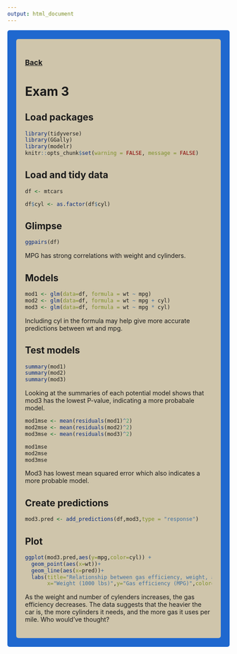 ---
output: html_document
---

<style type="text/css">
.main-container {
  max-width: 1800px;
  margin-left: auto;
  margin-right: auto;
}
</style>

<style>
div.gray { background-color:#1f68cf; border-radius: 5px; padding: 20px;}
</style>
<div class = "gray">


<style>
div.blue { background-color:#cfc5ab; border-radius: 5px; padding: 20px;}
</style>
<div class = "blue">

### [Back](http://falconer94.github.io/)



# Exam 3

## Load packages
```{r}
library(tidyverse)
library(GGally)
library(modelr)
knitr::opts_chunk$set(warning = FALSE, message = FALSE)
```

## Load and tidy data
```{r}
df <- mtcars

df$cyl <- as.factor(df$cyl)
```


## Glimpse
```{r}
ggpairs(df)
```


MPG has strong correlations with weight and cylinders. 


## Models
```{r}
mod1 <- glm(data=df, formula = wt ~ mpg)
mod2 <- glm(data=df, formula = wt ~ mpg + cyl)
mod3 <- glm(data=df, formula = wt ~ mpg * cyl)
```

Including cyl in the formula may help give more accurate predictions between wt and mpg. 

## Test models
```{r,eval=FALSE}
summary(mod1)
summary(mod2)
summary(mod3)
```
Looking at the summaries of each potential model shows that mod3 has the lowest P-value, indicating a more probabale model. 

```{r}
mod1mse <- mean(residuals(mod1)^2)
mod2mse <- mean(residuals(mod2)^2)
mod3mse <- mean(residuals(mod3)^2)

mod1mse
mod2mse
mod3mse
```

Mod3 has lowest mean squared error which also indicates a more probable model. 

## Create predictions
```{r}
mod3.pred <- add_predictions(df,mod3,type = "response")
```


## Plot
```{r}
ggplot(mod3.pred,aes(y=mpg,color=cyl)) +
  geom_point(aes(x=wt))+
  geom_line(aes(x=pred))+
  labs(title="Relationship between gas efficiency, weight, and number of cylinders",
       x="Weight (1000 lbs)",y="Gas efficiency (MPG)",color="Cylinders")

```

As the weight and number of cylenders increases, the gas efficiency decreases. The data suggests that the heavier the car is, the more cylinders it needs, and the more gas it uses per mile. Who would've thought?